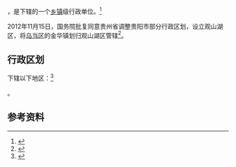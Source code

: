 {{中国乡级行政区|52/01/15/100/000}}

'''{{PAGENAMEBASE}}'''，是{{PRC admin/fullname|52/01/15/100/000|3}}下辖的一个[[乡镇|乡镇]]级行政单位。<ref>{{PRC admin/ref sgc|{{PRC admin/parent|52/01/15/100/000}}}}</ref>

2012年11月15日，国务院批复同意贵州省调整贵阳市部分行政区划，设立观山湖区，将[[乌当区|乌当区]]的金华镇划归观山湖区管辖<ref>{{Cite web |url=http://xzqh.mca.gov.cn/ssdescription?dcps=52&dcpid=2012 |title=国务院关于同意贵州省调整贵阳市部分行政区划的批复（国函〔2012〕190号） |accessdate=2017-09-02 |archive-date=2017-09-03 |archive-url=https://web.archive.org/web/20170903072434/http://xzqh.mca.gov.cn/ssdescription?dcps=52&dcpid=2012 |dead-url=no }}</ref>。

== 行政区划 ==

{{PAGENAMEBASE}}下辖以下地区：<ref>{{PRC admin/ref sgc|52/01/15/100/000}}</ref>

{{PRC admin/children|52/01/15/100/000}}。

== 参考资料 ==

{{reflist}}

{{PRC admin/navcat|52/01/15/100/000}}
{{贵州行政区划小作品}}